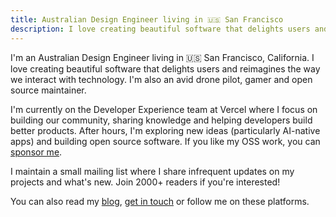 ```yaml
---
title: Australian Design Engineer living in 🇺🇸 San Francisco
description: I love creating beautiful software that delights users and reimagines the way we interact with technology.
---
```


I'm an Australian Design Engineer living in 🇺🇸 San Francisco, California. I love creating beautiful software that delights users and reimagines the way we interact with technology. I'm also an avid drone pilot, gamer and open source maintainer.

I'm currently on the Developer Experience team at Vercel where I focus on building our community, sharing knowledge and helping developers build better products. After hours, I'm exploring new ideas (particularly AI-native apps) and building open source software. If you like my OSS work, you can [sponsor me](https://github.com/sponsors/haydenbleasel).

I maintain a small mailing list where I share infrequent updates on my projects and what's new. Join 2000+ readers if you're interested!

<MailingList />

You can also read my [blog](/blog), [get in touch](/contact) or follow me on these platforms.

<Social />
